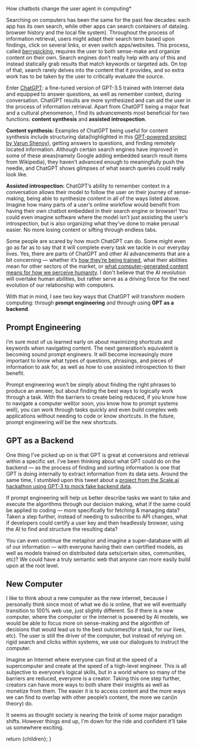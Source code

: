 
<ArticleMetaTags 
  title="User AI-gency" 
  description="User AI-gency"
  slug="user-ai-gency"
  image="https://res.cloudinary.com/dz3c2rl2o/image/upload/v1704142860/media/UserAIgency.png"
/>

How chatbots change the user agent in computing*

Searching on computers has been the same for the past few decades: each app has its own search, while other apps can search containers of data(eg. browser history and the local file system). Throughout the process of information retrieval, users might adapt their search term based upon findings, click on several links, or even switch apps/websites. This process, called [berrypicking](https://pages.gseis.ucla.edu/faculty/bates/berrypicking.html), requires the user to both sense-make and organize content on their own. Search engines don’t really help with any of this and instead statically grab results that match keywords or targeted ads. On top of that, search rarely delves into the content that it provides, and so extra work has to be taken by the user to critically evaluate the source.

Enter [ChatGPT](https://chat.openai.com): a fine-tuned version of GPT-3.5 trained with Internet data and equipped to answer questions, as well as remember context, during conversation. ChatGPT results are more synthesized and can aid the user in the process of information retrieval. Apart from ChatGPT being a major feat and a cultural phenomenon, I find its advancements most beneficial for two functions: **content synthesis** and **assisted introspection**.

**Content synthesis:** Examples of ChatGPT being useful for content synthesis include structuring data(highlighted in this [GPT-powered project by Varun Shenoy](https://twitter.com/varunshenoy_/status/1620511932930490372)), getting answers to questions, and finding remotely located information. Although certain search engines have improved in some of these areas(namely Google adding embedded search result items from Wikipedia), they haven’t advanced enough to meaningfully push the needle, and ChatGPT shows glimpses of what search queries could really look like.

**Assisted introspection:** ChatGPT’s ability to remember context in a conversation allows their model to follow the user on their journey of sense-making, being able to synthesize content in all of the ways listed above. Imagine how many parts of a user’s online workflow would benefit from having their own chatbot embedded in their search engine or browser! You could even imagine software where the model isn’t just assisting the user’s introspection, but is also organizing what they’ve done to make perusal easier. No more losing content or sifting through endless tabs.

Some people are scared by how much ChatGPT can do. Some might even go as far as to say that it will complete every task we tackle in our everyday lives. Yes, there are parts of ChatGPT and other AI advancements that are a bit concerning — whether it’s [how they’re being trained](https://www.semafor.com/article/01/27/2023/openai-has-hired-an-army-of-contractors-to-make-basic-coding-obsolete), what their abilities mean for other sectors of the market, or [what computer-generated content means for how we perceive humanity](https://open.substack.com/pub/subconscious/p/llms-and-hyper-orality?r=1x6wn&utm_campaign=post&utm_medium=web). I don't believe that the AI revolution will overtake human abilities, but rather serve as a driving force for the next evolution of our relationship with computers.

With that in mind, I see two key ways that ChatGPT will transform modern computing: through **prompt engineering** and through using **GPT as a backend**.

## Prompt Engineering

I’m sure most of us learned early on about maximizing shortcuts and keywords when navigating content. The next generation’s equivalent is becoming sound prompt engineers. It will become increasingly more important to know what types of questions, phrasings, and pieces of information to ask for, as well as how to use assisted introspection to their benefit.

Prompt engineering won’t be simply about finding the right phrases to produce an answer, but about finding the best ways to logically work through a task. With the barriers to create being reduced, if you know how to navigate a computer well(or soon, you know how to prompt systems well), you can work through tasks quickly and even build complex web applications without needing to code or know shortcuts. In the future, prompt engineering _will_ be the new shortcuts.

## GPT as a Backend

One thing I’ve picked up on is that GPT is great at conversions and retrieval within a specific set. I’ve been thinking about what GPT could do on the backend — as the process of finding and sorting information is one that GPT is doing internally to extract information from its data sets. Around the same time, I stumbled upon this tweet about a [project from the Scale.ai hackathon using GPT-3 to mock fake backend data](https://twitter.com/colinfortuner/status/1619558128772874245).

If prompt engineering will help us better describe tasks we want to take and execute the algorithms through our decision making, what if the same could be applied to coding — more specifically for fetching & managing data? Taken a step further, instead of needing to subscribe to API changes, what if developers could certify a user key and then headlessly browser, using the AI to find and structure the resulting data?

You can even continue the metaphor and imagine a super-database with all of our information — with everyone having their own certified models, as well as models trained on distributed data sets(certain sites, communities, etc)? We could have a truly semantic web that anyone can more easily build upon at the root level.

## New Computer

I like to think about a new computer as the new internet, because I personally think since most of what we do is online, that we will eventually transition to 100% web use, just slightly different. So if there is a new computer, where the computer or the internet is powered by AI models, we would be able to focus more on sense-making and the algorithm of decisions that would lead us to the best outcomes(for a task, for our lives, etc). The user is still the driver of the computer, but instead of relying on rigid search and clicks within systems, we use our dialogues to instruct the computer.

Imagine an Internet where everyone can find at the speed of a supercomputer and create at the speed of a high-level engineer. This is all subjective to everyone’s logical skills, but in a world where so many of the barriers are reduced, everyone is a creator. Taking this one step further, creators can have more ways to both share their insights as well as monetize from them. The easier it is to access content and the more ways we can find to overlap with other people’s content, the more we can(in theory) do.

It seems as thought society is nearing the brink of some major paradigm shifts. However things end up, I'm down for the ride and confident it’ll take us somewhere exciting.

  return <MdxLayout>{children}</MdxLayout>;
}